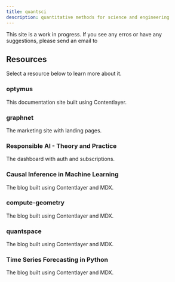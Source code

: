 ```yaml
---
title: quantsci
description: quantitative methods for science and engineering
---
```


<Callout>

This site is a work in progress. If you see any erros or have any suggestions, please send an email to []()

</Callout>

## Resources

Select a resource below to learn more about it.

<div className="grid sm:grid-cols-2 gap-4 mt-6">

<Card href="https://optymus.readthedocs.io/en/latest/?badge=latest">

### optymus

This documentation site built using Contentlayer.

</Card>

<Card href="/docs/graphnet">

### graphnet

The marketing site with landing pages.

</Card>

<Card href="/docs/app">

### Responsible AI - Theory and Practice

The dashboard with auth and subscriptions.

</Card>

<Card href="/docs/blog">

### Causal Inference in Machine Learning

The blog built using Contentlayer and MDX.

</Card>

<Card href="/docs/blog">

### compute-geometry

The blog built using Contentlayer and MDX.

</Card>

<Card href="/docs/blog">

### quantspace

The blog built using Contentlayer and MDX.

</Card>

<Card href="/docs/blog">

### Time Series Forecasting in Python

The blog built using Contentlayer and MDX.

</Card>

</div>
